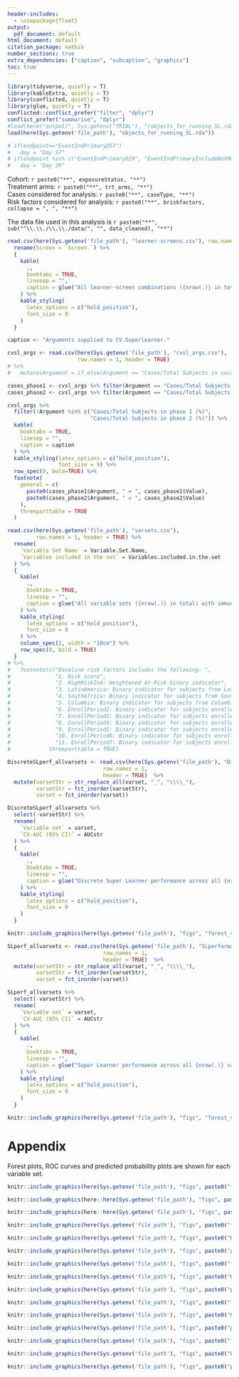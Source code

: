 ```yaml
---
header-includes:
  - \usepackage{float}
output:
  pdf_document: default
html_document: default
citation_package: natbib
number_sections: true
extra_dependencies: ["caption", "subcaption", "graphicx"]
toc: true
---
```


\maxdeadcycles=200

<!-- \clearpage -->
<!-- \section{Overview} -->


<!-- \clearpage -->
\section{Multivariable marker Super Learner modeling} 

```r
library(tidyverse, quietly = T)
library(kableExtra, quietly = T)
library(conflicted, quietly = T)
library(glue, quietly = T)
conflicted::conflict_prefer("filter", "dplyr")
conflict_prefer("summarise", "dplyr")
#load(here("output/", Sys.getenv("TRIAL"), "/objects_for_running_SL.rda"))
load(here(Sys.getenv('file_path'), "objects_for_running_SL.rda"))

# if(endpoint=="EventIndPrimaryD57")
#   day = "Day 57"
# if(endpoint %in% c("EventIndPrimaryD29", "EventIndPrimaryIncludeNotMolecConfirmedD29"))
#   day = "Day 29"
```

\vspace{2cm}


Cohort:  `r paste0("**", exposureStatus, "**")`     
Treatment arms: `r paste0("**", trt_arms, "**")`      
Cases considered for analysis: `r paste0("**", caseType, "**")`         
Risk factors considered for analysis:  `r paste0("**", briskfactors, collapse = ", ", "**")`

\vspace{2cm}

The data file used in this analysis is `r paste0("**", sub("^\\.\\./\\.\\./data/", "", data_cleaned), "**")`



\clearpage

```r

read.csv(here(Sys.getenv('file_path'), "learner-screens.csv"), row.names = 1, header = TRUE) %>%
  rename(Screen = `Screen.`) %>%
  { 
    kable(
      .,
      booktabs = TRUE,
      linesep = "",
      caption = glue("All learner-screen combinations ({nrow(.)} in total) used as input to the Super Learner.")
    ) %>%
    kable_styling(
      latex_options = c("hold_position"),
      font_size = 9
    )
  }

```




```r
caption <- "Arguments supplied to CV.Superlearner."

cvsl_args <- read.csv(here(Sys.getenv('file_path'), "cvsl_args.csv"),
                      row.names = 1, header = TRUE) 
# %>%
#   mutate(Argument = if_else(Argument == "Cases/Total Subjects in vaccine group (%)", "Cases/Total Subjects in phase 2 (%)", Argument)) 

cases_phase1 <- cvsl_args %>% filter(Argument == "Cases/Total Subjects in phase 1 (%)")
cases_phase2 <- cvsl_args %>% filter(Argument == "Cases/Total Subjects in phase 2 (%)")

cvsl_args %>%
  filter(!Argument %in% c("Cases/Total Subjects in phase 1 (%)",
                          "Cases/Total Subjects in phase 2 (%)")) %>%
  kable(
    booktabs = TRUE,
    linesep = "",
    caption = caption
  ) %>%
  kable_styling(latex_options = c("hold_position"),
                font_size = 9) %>%
  row_spec(0, bold=TRUE) %>%
  footnote(
    general = c(
      paste0(cases_phase1$Argument, " = ", cases_phase1$Value),
      paste0(cases_phase2$Argument, " = ", cases_phase2$Value)
    ),
    threeparttable = TRUE
  )

```



\clearpage
```r

read.csv(here(Sys.getenv('file_path'), "varsets.csv"),
         row.names = 1, header = TRUE) %>%
  rename(
    `Variable Set Name` = Variable.Set.Name,
    `Variables included in the set` = Variables.included.in.the.set
  ) %>%
  {
    kable(
      .,
      booktabs = TRUE,
      linesep = "",
      caption = glue("All variable sets ({nrow(.)} in total) with immunological markers for which Super Learner was run.")
    ) %>%
    kable_styling(
      latex_options = c("hold_position"),
      font_size = 9
    ) %>%
    column_spec(2, width = "10cm") %>%
    row_spec(0, bold = TRUE)
  }
# %>%
#   footnote(c("Baseline risk factors includes the following: ",
#              "1. Risk score",
#              "2. HighRiskInd: Heightened At-Risk binary indicator",
#              "3. LatinAmerica: Binary indicator for subjects from Latin America except Columbia",
#              "4. SouthAfrica: Binary indicator for subjects from South Africa",
#              "5. Columbia: Binary indicator for subjects from Columbia",
#              "6. EnrollPeriod2: Binary indicator for subjects enrolled in the 2nd biweekly enrollment period",
#              "7. EnrollPeriod3: Binary indicator for subjects enrolled in the 3rd biweekly enrollment period",
#              "8. EnrollPeriod4: Binary indicator for subjects enrolled in the 4th biweekly enrollment period",
#              "9. EnrollPeriod5: Binary indicator for subjects enrolled in the 5th biweekly enrollment period",
#              "10. EnrollPeriod6: Binary indicator for subjects enrolled in the 6th biweekly enrollment period",
#              "11. EnrollPeriod7: Binary indicator for subjects enrolled in the 7th biweekly enrollment period"),
#            threeparttable = TRUE)

```


\begin{landscape}

\clearpage

```r

df = read.csv(here(Sys.getenv('file_path'), "varsets_with_markers_table.csv"), header = TRUE) 

# Find the row number that matches the target string
cutoff_row <- which(df$varset == "varset_combin_D1nD15")

df %>% 
  slice(1:cutoff_row) %>% # Filter rows from the top up to and including that row
  mutate(markers = if_else(varset == "varset_baselineRiskFactors", "N/A", markers)) %>%
  rename(`Variable Set` = `varset`,
         Markers = markers) %>%
  kable(
    booktabs = TRUE,
    longtable = TRUE,
    linesep = "",
    caption = glue("Markers included in the base, unique variable sets. Variable sets that are a combination of these base variable sets are not shown."),
    caption.short = ""
  ) %>%
  kable_styling(
    latex_options = c("hold_position", "repeat_header", "striped"),
    font_size = 9
  ) %>%
  column_spec(2, width = "12cm") %>%
  kable_classic("striped")

rm(df)

```


\end{landscape}

\clearpage

```r

DiscreteSLperf_allvarsets <- read.csv(here(Sys.getenv('file_path'), "DiscreteSLperformance_allvarsets.csv"),
                              row.names = 1,
                              header = TRUE)  %>%
  mutate(varsetStr = str_replace_all(varset, "_", "\\\\_"),
         varsetStr = fct_inorder(varsetStr),
         varset = fct_inorder(varset))

DiscreteSLperf_allvarsets %>%
  select(-varsetStr) %>%
  rename(
    `Variable set` = varset,
    `CV-AUC (95% CI)` = AUCstr
  ) %>%
  {
    kable(
      .,
      booktabs = TRUE,
      linesep = "",
      caption = glue("Discrete Super Learner performance across all {nrow(.)} variable sets sorted by weighted CV-AUC performance.")
    ) %>%
    kable_styling(
      latex_options = c("hold_position"),
      font_size = 9
    )
  }


```


\clearpage
```r

knitr::include_graphics(here(Sys.getenv('file_path'), "figs", "forest_vacc_cvaucs_allDiscrete SLs.png"))

```




\clearpage

```r

SLperf_allvarsets <- read.csv(here(Sys.getenv('file_path'), "SLperformance_allvarsets.csv"),
                              row.names = 1,
                              header = TRUE)  %>%
  mutate(varsetStr = str_replace_all(varset, "_", "\\\\_"),
         varsetStr = fct_inorder(varsetStr),
         varset = fct_inorder(varset))

SLperf_allvarsets %>%
  select(-varsetStr) %>%
  rename(
    `Variable set` = varset,
    `CV-AUC (95% CI)` = AUCstr
  ) %>%
  {
    kable(
      .,
      booktabs = TRUE,
      linesep = "",
      caption = glue("Super Learner performance across all {nrow(.)} variable sets sorted by weighted CV-AUC performance.")
    ) %>%
    kable_styling(
      latex_options = c("hold_position"),
      font_size = 9
    )
  }


```




\clearpage
```r

knitr::include_graphics(here(Sys.getenv('file_path'), "figs", "forest_vacc_cvaucs_allSLs.png"))

```



<!-- \clearpage -->
<!-- \section{Variable set importance} -->

<!-- ```{r vim-estimates-grp, warning=FALSE, echo=FALSE, message=FALSE} -->
<!-- caption <- "Estimated variable importance (estimated difference in CV-AUC with 95\\% CI) of each variable set relative to baseline risk factors." -->

<!-- read.csv(here("cor_surrogates", "output", Sys.getenv("TRIAL"), "vim_estimates.csv"), -->
<!--          row.names = 1, -->
<!--          header = TRUE) %>% -->
<!--   filter(group) %>% -->
<!--   filter(!grepl("base", variable_set)) %>% -->
<!--   arrange(-as.numeric(est)) %>% -->
<!--   mutate(est = format(round(est, 3), nsmall = 3), -->
<!--          ci_ll = format(round(ci_ll, 3), nsmall = 3), -->
<!--          ci_ul = format(round(ci_ul, 3), nsmall = 3), -->
<!--          se = format(round(se, 3), nsmall = 3), -->
<!--          pval = format(round(pval, 3), nsmall = 3), -->
<!--          estCI = paste0(est, " [", ci_ll, ", ", ci_ul, "]")) %>% -->
<!--   select(variable_set, estCI, se, pval) %>% -->
<!--   rename(`Variable set` = variable_set, -->
<!--          `VIM estimate [95% CI]` = estCI, -->
<!--          `std.error` = se, -->
<!--          `p-value` = pval) %>% -->
<!--   kable( -->
<!--     booktabs = TRUE, -->
<!--     linesep = "", -->
<!--     caption = caption -->
<!--   ) %>% -->
<!--   kable_styling(latex_options = c("hold_position"), -->
<!--                 font_size = 9) -->

<!-- ``` -->

<!-- \clearpage -->
<!-- ```{r, echo=FALSE, out.width="99%", out.height="120%", fig.cap="Forest plot showing estimated variable importance (estimated difference in CV-AUC with 95\\% CI) of each variable set relative to baseline risk factors."} -->

<!-- knitr::include_graphics(paste0("figs/", Sys.getenv("TRIAL"), "/group_vim_forest_plot.png")) -->

<!-- ``` -->



<!-- \clearpage -->

<!-- ```{r vim-predictiveness-grp, warning=FALSE, echo=FALSE, message=FALSE} -->
<!-- caption <- "Estimated predictiveness (CV-AUC with 95\\% CI) for all variable sets derived upon sample splitting. Discrepancies between these CV-AUC estimates and the estimates provided in Table 4 and Figure 1 are expected to diminish with increase in sample size." -->

<!-- read.csv(paste0("output/", Sys.getenv("TRIAL"), "/vim_predictiveness_estimates.csv"), -->
<!--          row.names = 1, -->
<!--          header = TRUE) %>% -->
<!--   filter(group) %>% -->
<!--   arrange(-as.numeric(est)) %>% -->
<!--   mutate(est = format(round(est, 3), nsmall = 3), -->
<!--          ci_ll = format(round(ci_ll, 3), nsmall = 3), -->
<!--          ci_ul = format(round(ci_ul, 3), nsmall = 3), -->
<!--          se = format(round(se, 3), nsmall = 3), -->
<!--          estCI = paste0(est, " [", ci_ll, ", ", ci_ul, "]")) %>% -->
<!--   select(variable_set, estCI, se) %>% -->
<!--   rename(`Variable set` = variable_set, -->
<!--          `Predictiveness estimate [95% CI]` = estCI, -->
<!--          `std.error` = se) %>% -->
<!--   kable( -->
<!--     booktabs = TRUE, -->
<!--     linesep = "", -->
<!--     caption = caption -->
<!--   ) %>% -->
<!--   kable_styling(latex_options = c("hold_position"), -->
<!--                 font_size = 9) -->

<!-- ``` -->



<!-- \clearpage -->
<!-- ```{r, echo=FALSE, out.width="99%", out.height="120%", fig.cap="Forest plot showing estimated predictiveness (CV-AUC with 95\\% CI) across all variable sets derived upon sample splitting. Discrepancies between these CV-AUC estimates and the estimates provided in Table 4 and Figure 1 are expected to diminish with increase in sample size. Dashed vertical line drawn at CV-AUC = 0.5 represents predictiveness similar to random chance."} -->

<!-- knitr::include_graphics(paste0("figs/", Sys.getenv("TRIAL"), "/group_pred_forest_plot.png")) -->

<!-- ``` -->

<!-- \clearpage -->
<!-- \section{Individual variable importance} -->

<!-- ```{r vim-estimates-vars, warning=FALSE, echo=FALSE, message=FALSE} -->
<!-- caption <- "Estimated variable importance (estimated difference in CV-AUC with 95\\% CI) of each individual variable relative to baseline risk factors." -->

<!-- read.csv(paste0("output/", Sys.getenv("TRIAL"), "/vim_estimates.csv"), -->
<!--          row.names = 1, -->
<!--          header = TRUE) %>% -->
<!--   filter(!group) %>% -->
<!--   filter(!grepl("base", variable_set)) %>% -->
<!--   arrange(-as.numeric(est)) %>% -->
<!--   mutate(est = format(round(est, 3), nsmall = 3), -->
<!--          ci_ll = format(round(ci_ll, 3), nsmall = 3), -->
<!--          ci_ul = format(round(ci_ul, 3), nsmall = 3), -->
<!--          se = format(round(se, 3), nsmall = 3), -->
<!--          pval = format(round(pval, 3), nsmall = 3), -->
<!--          estCI = paste0(est, " [", ci_ll, ", ", ci_ul, "]")) %>% -->
<!--   select(variable_set, estCI, se, pval) %>% -->
<!--   rename(`Variable name` = variable_set, -->
<!--          `VIM estimate [95% CI]` = estCI, -->
<!--          `std.error` = se, -->
<!--          `p-value` = pval) %>% -->
<!--   kable( -->
<!--     booktabs = TRUE, -->
<!--     linesep = "", -->
<!--     caption = caption -->
<!--   ) %>% -->
<!--   kable_styling(latex_options = c("hold_position"), -->
<!--                 font_size = 9) -->

<!-- ``` -->

<!-- \clearpage -->
<!-- ```{r, echo=FALSE, out.width="99%", out.height="120%", fig.cap="Forest plot showing estimated variable importance (estimated difference in CV-AUC with 95\\% CI) of each individual variable relative to baseline risk factors."} -->

<!-- knitr::include_graphics(paste0("figs/", Sys.getenv("TRIAL"), "/individual_vim_forest_plot.png")) -->

<!-- ``` -->



<!-- \clearpage -->

<!-- ```{r vim-predictiveness-vars, warning=FALSE, echo=FALSE, message=FALSE} -->
<!-- caption <- "Estimated predictiveness (CV-AUC with 95\\% CI) of each individual variable derived upon sample splitting." -->

<!-- read.csv(paste0("output/", Sys.getenv("TRIAL"), "/vim_predictiveness_estimates.csv"), -->
<!--          row.names = 1, -->
<!--          header = TRUE) %>% -->
<!--   filter(!group) %>% -->
<!--   arrange(-as.numeric(est)) %>% -->
<!--   mutate(est = format(round(est, 3), nsmall = 3), -->
<!--          ci_ll = format(round(ci_ll, 3), nsmall = 3), -->
<!--          ci_ul = format(round(ci_ul, 3), nsmall = 3), -->
<!--          se = format(round(se, 3), nsmall = 3), -->
<!--          estCI = paste0(est, " [", ci_ll, ", ", ci_ul, "]")) %>% -->
<!--   select(variable_set, estCI, se) %>% -->
<!--   rename(`Variable name` = variable_set, -->
<!--          `Predictiveness estimate [95% CI]` = estCI, -->
<!--          `std.error` = se) %>% -->
<!--   kable( -->
<!--     booktabs = TRUE, -->
<!--     linesep = "", -->
<!--     caption = caption -->
<!--   ) %>% -->
<!--   kable_styling(latex_options = c("hold_position"), -->
<!--                 font_size = 9) -->

<!-- ``` -->



<!-- \clearpage -->
<!-- ```{r, echo=FALSE, out.width="99%", out.height="120%", fig.cap="Forest plot showing estimated predictiveness (CV-AUC with 95\\% CI) across all individual variables derived upon sample splitting. Dashed vertical line drawn at CV-AUC = 0.5 represents predictiveness similar to random chance."} -->

<!-- knitr::include_graphics(paste0("figs/", Sys.getenv("TRIAL"), "/individual_pred_forest_plot.png")) -->

<!-- ``` -->







\clearpage
# Appendix
Forest plots, ROC curves and predicted probability plots are shown for each variable set.


```r
knitr::include_graphics(here(Sys.getenv('file_path'), "figs", paste0("forest_vacc_cvaucs_", levels(DiscreteSLperf_allvarsets$varset)[1], ".png")))
```

```r
knitr::include_graphics(here::here(Sys.getenv('file_path'), "figs", paste0("ROCcurve_", levels(DiscreteSLperf_allvarsets$varset)[1], ".png")))
```

```r
knitr::include_graphics(here::here(Sys.getenv('file_path'), "figs", paste0("predProb_", levels(DiscreteSLperf_allvarsets$varset)[1], ".png")))
```



```r
knitr::include_graphics(here(Sys.getenv('file_path'), "figs", paste0("forest_vacc_cvaucs_", levels(DiscreteSLperf_allvarsets$varset)[2], ".png")))
```

```r
knitr::include_graphics(here(Sys.getenv('file_path'), "figs", paste0("ROCcurve_", levels(DiscreteSLperf_allvarsets$varset)[2], ".png")))
```

```r
knitr::include_graphics(here(Sys.getenv('file_path'), "figs", paste0("predProb_", levels(DiscreteSLperf_allvarsets$varset)[2], ".png")))
```

```r
knitr::include_graphics(here(Sys.getenv('file_path'), "figs", paste0("forest_vacc_cvaucs_", levels(DiscreteSLperf_allvarsets$varset)[3], ".png")))
```

```r
knitr::include_graphics(here(Sys.getenv('file_path'), "figs", paste0("ROCcurve_", levels(DiscreteSLperf_allvarsets$varset)[3], ".png")))
```

```r
knitr::include_graphics(here(Sys.getenv('file_path'), "figs", paste0("predProb_", levels(DiscreteSLperf_allvarsets$varset)[3], ".png")))
```

```r
knitr::include_graphics(here(Sys.getenv('file_path'), "figs", paste0("forest_vacc_cvaucs_", levels(DiscreteSLperf_allvarsets$varset)[4], ".png")))
```

```r
knitr::include_graphics(here(Sys.getenv('file_path'), "figs", paste0("ROCcurve_", levels(DiscreteSLperf_allvarsets$varset)[4], ".png")))
```

```r
knitr::include_graphics(here(Sys.getenv('file_path'), "figs", paste0("predProb_", levels(DiscreteSLperf_allvarsets$varset)[4], ".png")))
```

```r
knitr::include_graphics(here(Sys.getenv('file_path'), "figs", paste0("forest_vacc_cvaucs_", levels(DiscreteSLperf_allvarsets$varset)[5], ".png")))
```

```r
knitr::include_graphics(here(Sys.getenv('file_path'), "figs", paste0("ROCcurve_", levels(DiscreteSLperf_allvarsets$varset)[5], ".png")))
```

```r
knitr::include_graphics(here(Sys.getenv('file_path'), "figs", paste0("predProb_", levels(DiscreteSLperf_allvarsets$varset)[5], ".png")))
```




<!-- ```{r, echo=FALSE, out.width="99%", out.height="120%", fig.cap=paste0("Variable set ``", levels(DiscreteSLperf_allvarsets$varsetStr)[6], "'': Weighted CV-AUC (95\\% CI) of algorithms for predicting COVID-19 cases.")} -->
<!-- knitr::include_graphics(here("cor_surrogates", "figs", Sys.getenv("TRIAL"), paste0("forest_vacc_cvaucs_", levels(DiscreteSLperf_allvarsets$varset)[6], ".png"))) -->
<!-- ``` -->

<!-- ```{r, echo=FALSE, out.width="99%", out.height="120%", fig.cap=paste0("Variable set ``", levels(DiscreteSLperf_allvarsets$varsetStr)[6], "'': Weighted CV-AUC ROC curves of top two individual learners along with Super Learner and discrete-SL.")} -->
<!-- knitr::include_graphics(here("cor_surrogates", "figs", Sys.getenv("TRIAL"), paste0("ROCcurve_", levels(DiscreteSLperf_allvarsets$varset)[6], ".png"))) -->
<!-- ``` -->

<!-- ```{r, echo=FALSE, out.width="99%", out.height="120%", fig.cap=paste0("Variable set ``", levels(DiscreteSLperf_allvarsets$varsetStr)[6], "'': Weighted prediction probability plots with median (IQR) for top two individual learners, Super Learner and discrete-SL.")} -->
<!-- knitr::include_graphics(here("cor_surrogates", "figs", Sys.getenv("TRIAL"), paste0("predProb_", levels(DiscreteSLperf_allvarsets$varset)[6], ".png"))) -->
<!-- ``` -->

<!-- ```{r, echo=FALSE, out.width="99%", out.height="120%", fig.cap=paste0("Variable set ``", levels(DiscreteSLperf_allvarsets$varsetStr)[7], "'': Weighted CV-AUC (95\\% CI) of algorithms for predicting COVID-19 cases.")} -->
<!-- knitr::include_graphics(here("cor_surrogates", "figs", Sys.getenv("TRIAL"), paste0("forest_vacc_cvaucs_", levels(DiscreteSLperf_allvarsets$varset)[7], ".png"))) -->
<!-- ``` -->

<!-- ```{r, echo=FALSE, out.width="99%", out.height="120%", fig.cap=paste0("Variable set ``", levels(DiscreteSLperf_allvarsets$varsetStr)[7], "'': Weighted CV-AUC ROC curves of top two individual learners along with Super Learner and discrete-SL.")} -->
<!-- knitr::include_graphics(here("cor_surrogates", "figs", Sys.getenv("TRIAL"), paste0("ROCcurve_", levels(DiscreteSLperf_allvarsets$varset)[7], ".png"))) -->
<!-- ``` -->

<!-- ```{r, echo=FALSE, out.width="99%", out.height="120%", fig.cap=paste0("Variable set ``", levels(DiscreteSLperf_allvarsets$varsetStr)[7], "'': Weighted prediction probability plots with median (IQR) for top two individual learners, Super Learner and discrete-SL.")} -->
<!-- knitr::include_graphics(here("cor_surrogates", "figs", Sys.getenv("TRIAL"), paste0("predProb_", levels(DiscreteSLperf_allvarsets$varset)[7], ".png"))) -->
<!-- ``` -->

<!-- ```{r, echo=FALSE, out.width="99%", out.height="120%", fig.cap=paste0("Variable set ``", levels(DiscreteSLperf_allvarsets$varsetStr)[8], "'': Weighted CV-AUC (95\\% CI) of algorithms for predicting COVID-19 cases.")} -->
<!-- knitr::include_graphics(here("cor_surrogates", "figs", Sys.getenv("TRIAL"), paste0("forest_vacc_cvaucs_", levels(DiscreteSLperf_allvarsets$varset)[8], ".png"))) -->
<!-- ``` -->

<!-- ```{r, echo=FALSE, out.width="99%", out.height="120%", fig.cap=paste0("Variable set ``", levels(DiscreteSLperf_allvarsets$varsetStr)[8], "'': Weighted CV-AUC ROC curves of top two individual learners along with Super Learner and discrete-SL.")} -->
<!-- knitr::include_graphics(here("cor_surrogates", "figs", Sys.getenv("TRIAL"), paste0("ROCcurve_", levels(DiscreteSLperf_allvarsets$varset)[8], ".png"))) -->
<!-- ``` -->

<!-- ```{r, echo=FALSE, out.width="99%", out.height="120%", fig.cap=paste0("Variable set ``", levels(DiscreteSLperf_allvarsets$varsetStr)[8], "'': Weighted prediction probability plots with median (IQR) for top two individual learners, Super Learner and discrete-SL.")} -->
<!-- knitr::include_graphics(here("cor_surrogates", "figs", Sys.getenv("TRIAL"), paste0("predProb_", levels(DiscreteSLperf_allvarsets$varset)[8], ".png"))) -->
<!-- ``` -->

<!-- ```{r, echo=FALSE, out.width="99%", out.height="120%", fig.cap=paste0("Variable set ``", levels(DiscreteSLperf_allvarsets$varsetStr)[9], "'': Weighted CV-AUC (95\\% CI) of algorithms for predicting COVID-19 cases.")} -->
<!-- knitr::include_graphics(here("cor_surrogates", "figs", Sys.getenv("TRIAL"), paste0("forest_vacc_cvaucs_", levels(DiscreteSLperf_allvarsets$varset)[9], ".png"))) -->
<!-- ``` -->

<!-- ```{r, echo=FALSE, out.width="99%", out.height="120%", fig.cap=paste0("Variable set ``", levels(DiscreteSLperf_allvarsets$varsetStr)[9], "'': Weighted CV-AUC ROC curves of top two individual learners along with Super Learner and discrete-SL.")} -->
<!-- knitr::include_graphics(here("cor_surrogates", "figs", Sys.getenv("TRIAL"), paste0("ROCcurve_", levels(DiscreteSLperf_allvarsets$varset)[9], ".png"))) -->
<!-- ``` -->

<!-- ```{r, echo=FALSE, out.width="99%", out.height="120%", fig.cap=paste0("Variable set ``", levels(DiscreteSLperf_allvarsets$varsetStr)[9], "'': Weighted prediction probability plots with median (IQR) for top two individual learners, Super Learner and discrete-SL.")} -->
<!-- knitr::include_graphics(here("cor_surrogates", "figs", Sys.getenv("TRIAL"), paste0("predProb_", levels(DiscreteSLperf_allvarsets$varset)[9], ".png"))) -->
<!-- ``` -->

<!-- ```{r, echo=FALSE, out.width="99%", out.height="120%", fig.cap=paste0("Variable set ``", levels(DiscreteSLperf_allvarsets$varsetStr)[10], "'': Weighted CV-AUC (95\\% CI) of algorithms for predicting COVID-19 cases.")} -->
<!-- knitr::include_graphics(here("cor_surrogates", "figs", Sys.getenv("TRIAL"), paste0("forest_vacc_cvaucs_", levels(DiscreteSLperf_allvarsets$varset)[10], ".png"))) -->
<!-- ``` -->

<!-- ```{r, echo=FALSE, out.width="99%", out.height="120%", fig.cap=paste0("Variable set ``", levels(DiscreteSLperf_allvarsets$varsetStr)[10], "'': Weighted CV-AUC ROC curves of top two individual learners along with Super Learner and discrete-SL.")} -->
<!-- knitr::include_graphics(here("cor_surrogates", "figs", Sys.getenv("TRIAL"), paste0("ROCcurve_", levels(DiscreteSLperf_allvarsets$varset)[10], ".png"))) -->
<!-- ``` -->

<!-- ```{r, echo=FALSE, out.width="99%", out.height="120%", fig.cap=paste0("Variable set ``", levels(DiscreteSLperf_allvarsets$varsetStr)[10], "'': Weighted prediction probability plots with median (IQR) for top two individual learners, Super Learner and discrete-SL.")} -->
<!-- knitr::include_graphics(here("cor_surrogates", "figs", Sys.getenv("TRIAL"), paste0("predProb_", levels(DiscreteSLperf_allvarsets$varset)[10], ".png"))) -->
<!-- ``` -->

<!-- ```{r, echo=FALSE, out.width="99%", out.height="120%", fig.cap=paste0("Variable set ``", levels(DiscreteSLperf_allvarsets$varsetStr)[11], "'': Weighted CV-AUC (95\\% CI) of algorithms for predicting COVID-19 cases.")} -->
<!-- knitr::include_graphics(here("cor_surrogates", "figs", Sys.getenv("TRIAL"), paste0("forest_vacc_cvaucs_", levels(DiscreteSLperf_allvarsets$varset)[11], ".png"))) -->
<!-- ``` -->

<!-- ```{r, echo=FALSE, out.width="99%", out.height="120%", fig.cap=paste0("Variable set ``", levels(DiscreteSLperf_allvarsets$varsetStr)[11], "'': Weighted CV-AUC ROC curves of top two individual learners along with Super Learner and discrete-SL.")} -->
<!-- knitr::include_graphics(here("cor_surrogates", "figs", Sys.getenv("TRIAL"), paste0("ROCcurve_", levels(DiscreteSLperf_allvarsets$varset)[11], ".png"))) -->
<!-- ``` -->

<!-- ```{r, echo=FALSE, out.width="99%", out.height="120%", fig.cap=paste0("Variable set ``", levels(DiscreteSLperf_allvarsets$varsetStr)[11], "'': Weighted prediction probability plots with median (IQR) for top two individual learners, Super Learner and discrete-SL.")} -->
<!-- knitr::include_graphics(here("cor_surrogates", "figs", Sys.getenv("TRIAL"), paste0("predProb_", levels(DiscreteSLperf_allvarsets$varset)[11], ".png"))) -->
<!-- ``` -->


<!-- ```{r, echo=FALSE, out.width="99%", out.height="120%", fig.cap=paste0("Variable set ``", levels(DiscreteSLperf_allvarsets$varsetStr)[12], "'': Weighted CV-AUC (95\\% CI) of algorithms for predicting COVID-19 cases.")} -->
<!-- knitr::include_graphics(here("cor_surrogates", "figs", Sys.getenv("TRIAL"), paste0("forest_vacc_cvaucs_", levels(DiscreteSLperf_allvarsets$varset)[12], ".png"))) -->
<!-- ``` -->

<!-- ```{r, echo=FALSE, out.width="99%", out.height="120%", fig.cap=paste0("Variable set ``", levels(DiscreteSLperf_allvarsets$varsetStr)[12], "'': Weighted CV-AUC ROC curves of top two individual learners along with Super Learner and discrete-SL.")} -->
<!-- knitr::include_graphics(here("cor_surrogates", "figs", Sys.getenv("TRIAL"), paste0("ROCcurve_", levels(DiscreteSLperf_allvarsets$varset)[12], ".png"))) -->
<!-- ``` -->

<!-- ```{r, echo=FALSE, out.width="99%", out.height="120%", fig.cap=paste0("Variable set ``", levels(DiscreteSLperf_allvarsets$varsetStr)[12], "'': Weighted prediction probability plots with median (IQR) for top two individual learners, Super Learner and discrete-SL.")} -->
<!-- knitr::include_graphics(here("cor_surrogates", "figs", Sys.getenv("TRIAL"), paste0("predProb_", levels(DiscreteSLperf_allvarsets$varset)[12], ".png"))) -->
<!-- ``` -->

<!-- ```{r, echo=FALSE, out.width="99%", out.height="120%", fig.cap=paste0("Variable set ``", levels(DiscreteSLperf_allvarsets$varsetStr)[13], "'': Weighted CV-AUC (95\\% CI) of algorithms for predicting COVID-19 cases.")} -->
<!-- knitr::include_graphics(here("cor_surrogates", "figs", Sys.getenv("TRIAL"), paste0("forest_vacc_cvaucs_", levels(DiscreteSLperf_allvarsets$varset)[13], ".png"))) -->
<!-- ``` -->

<!-- ```{r, echo=FALSE, out.width="99%", out.height="120%", fig.cap=paste0("Variable set ``", levels(DiscreteSLperf_allvarsets$varsetStr)[13], "'': Weighted CV-AUC ROC curves of top two individual learners along with Super Learner and discrete-SL.")} -->
<!-- knitr::include_graphics(here("cor_surrogates", "figs", Sys.getenv("TRIAL"), paste0("ROCcurve_", levels(DiscreteSLperf_allvarsets$varset)[13], ".png"))) -->
<!-- ``` -->

<!-- ```{r, echo=FALSE, out.width="99%", out.height="120%", fig.cap=paste0("Variable set ``", levels(DiscreteSLperf_allvarsets$varsetStr)[13], "'': Weighted prediction probability plots with median (IQR) for top two individual learners, Super Learner and discrete-SL.")} -->
<!-- knitr::include_graphics(here("cor_surrogates", "figs", Sys.getenv("TRIAL"), paste0("predProb_", levels(DiscreteSLperf_allvarsets$varset)[13], ".png"))) -->
<!-- ``` -->



<!-- ```{r get-reference-varset-index, echo=FALSE, include=FALSE} -->

<!-- ref_varset_index = which(DiscreteSLperf_allvarsets$varset == "1_baselineRiskFactors") -->

<!-- ``` -->


<!-- ```{r, echo=FALSE, out.width="99%", out.height="120%", fig.cap=paste0("Variable set ``", levels(DiscreteSLperf_allvarsets$varsetStr)[ref_varset_index], "'': Weighted CV-AUC (95\\% CI) of algorithms for predicting COVID-19 cases.")} -->
<!-- knitr::include_graphics(here(Sys.getenv('file_path'), "figs", paste0("forest_vacc_cvaucs_", levels(DiscreteSLperf_allvarsets$varset)[ref_varset_index], ".png"))) -->
<!-- ``` -->

<!-- ```{r, echo=FALSE, out.width="99%", out.height="120%", fig.cap=paste0("Variable set ``", levels(DiscreteSLperf_allvarsets$varsetStr)[ref_varset_index], "'': Weighted CV-AUC ROC curves of top two individual learners along with Super Learner and discrete-SL.")} -->
<!-- knitr::include_graphics(here(Sys.getenv('file_path'), "figs", paste0("ROCcurve_", levels(DiscreteSLperf_allvarsets$varset)[ref_varset_index], ".png"))) -->
<!-- ``` -->

<!-- ```{r, echo=FALSE, out.width="99%", out.height="120%", fig.cap=paste0("Variable set ``", levels(DiscreteSLperf_allvarsets$varsetStr)[ref_varset_index], "'': Weighted prediction probability plots with median (IQR) for top two individual learners, Super Learner and discrete-SL.")} -->
<!-- knitr::include_graphics(here(Sys.getenv('file_path'), "figs", paste0("predProb_", levels(DiscreteSLperf_allvarsets$varset)[ref_varset_index], ".png"))) -->
<!-- ``` -->



\clearpage
\begin{landscape}

```r
caption <- "Predictors and their coefficients in the Discrete SL learner (top-performing learner) selected for each of the 5 folds across top 5 variable sets and the reference variable set. Results shown are for the first random seed (out of 10 random seeds)."

if(basename(file_path) != "nonnaive_1dosemRNA_allcases_briskscore"){
  tab <- read.csv(here(Sys.getenv('file_path'), "all_varsets_all_folds_discreteSLmodels.csv"),
         row.names = 1,
         header = TRUE) %>%
  select(-"Predictors.Features") %>%
  select(varset, fold, Learner, everything()) %>%
  mutate(order = match(varset, DiscreteSLperf_allvarsets$varset)) %>%
  arrange(order, fold, -abs(Coefficient), -abs(Gain)) %>%
  mutate(Coefficient = format(round(Coefficient, 3), nsmall = 3),
         Odds.Ratio = format(round(Odds.Ratio, 3), nsmall = 3),
         #Gain = format(round(Gain, 3), nsmall = 3),
         #Cover = format(round(Cover, 3), nsmall = 3),
         #Frequency = format(round(Frequency, 3), nsmall = 3)
         ) %>%
  select(-order) %>%
  rename(`Variable Set` = varset,
         Fold = fold)
} else {
  tab <- read.csv(here(Sys.getenv('file_path'), "all_varsets_all_folds_discreteSLmodels.csv"),
         row.names = 1,
         header = TRUE) %>%
  #select(-"Predictors.Features") %>%
  rename(`Predictors/Features` = `Predictors.Features`) %>%
  select(varset, fold, Learner, everything()) %>%
  mutate(order = match(varset, DiscreteSLperf_allvarsets$varset)) %>%
  arrange(order, fold, -abs(Coefficient), -abs(Gain)) %>%
  mutate(Coefficient = format(round(Coefficient, 3), nsmall = 3),
         Odds.Ratio = format(round(Odds.Ratio, 3), nsmall = 3),
         #Gain = format(round(Gain, 3), nsmall = 3),
         #Cover = format(round(Cover, 3), nsmall = 3),
         #Frequency = format(round(Frequency, 3), nsmall = 3)
         ) %>%
  select(-order) %>%
  rename(`Variable Set` = varset,
         Fold = fold)
}



tab %>%
  kable(
    booktabs = TRUE,
    longtable = TRUE,
    linesep = "",
    caption = caption
  ) %>%
  kable_styling(latex_options = c("hold_position", "repeat_header"),
                font_size = 6)
# %>%
#   row_spec(which(tab$`Variable Set` %in% c("1_baselineRiskFactors",
#                                        "2_bAbSpike_D57",
#                                        "27_pnabID80_D29_D57",
#                                        "34_allMarkers_combScores_D29_D57")), bold = T, color = "red")

```

\end{landscape}

